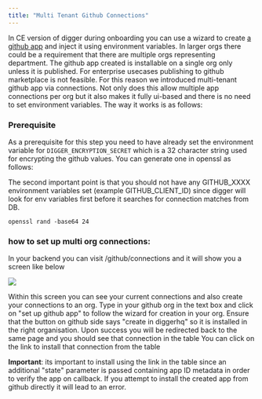 ```yaml
---
title: "Multi Tenant Github Connections"
---
```



In CE version of digger during onboarding you can use a wizard to create [a github app](/ce/self-host/deploy-docker#create-github-app) and inject it using environment variables.
In larger orgs there could be a requirement that there are multiple orgs representing department. The github app created is installable on a single org only unless it is published.
For enterprise usecases publishing to github marketplace is not feasible. For this reason we introduced multi-tenant github app via connections. Not only does this allow multiple app
connections per org but it also makes it fully ui-based and there is no need to set environment variables. The way it works is as follows:


### Prerequisite

As a prerequisite for this step you need to have already set the environment variable for `DIGGER_ENCRYPTION_SECRET`
which is a 32 character string used for encrypting the github values. You can generate one in openssl as follows:

The second important point is that you should not have any GITHUB_XXXX environment variables set (example GITHUB_CLIENT_ID)
since digger will look for env variables first before it searches for connection matches from DB.

```
openssl rand -base64 24
```

### how to set up multi org connections:

In your backend you can visit /github/connections and it will show you a screen like below

![](images/ee/multi-tenant-github.png)

Within this screen you can see your current connections and also create your connections to an org. Type in your github org in the
text box and click on "set up github app" to follow the wizard for creation in your org. Ensure that the button on github side says "create in diggerhq"
so it is installed in the right organisation. Upon success you will be redirected back to the same page and you should see that connection in the table
You can click on the link to install that connection from the table

**Important**: its important to install using the link in the table since an additional "state" parameter is passed containing app ID metadata in order to
verify the app on callback. If you attempt to install the created app from github directly it will lead to an error.